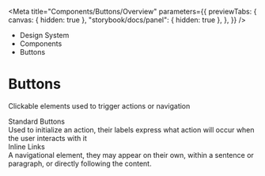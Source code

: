 
<Meta
	title="Components/Buttons/Overview"
	parameters={{
		previewTabs: {
			canvas: { hidden: true },
			"storybook/docs/panel": { hidden: true },
		},
	}}
/>

<div className="act-docs-container">
	<Masthead />
	<main className="act-body">
		<div className="act-flex act-flex-light-purple">
			<div className="act-flex__container act-flex__container-padding-trim">
				<div className="act-flex__grid">
					<div className="act-flex__row">
						<div className="act-col__cw-12">
							<div className="act-box">
								<div className="act-breadcrumbs">
									<ul className="act-breadcrumbs__container">
										<li className="act-breadcrumbs__crumb act-h6">
											<LinkTo className="act-breadcrumbs__crumb__link" kind="about-about--page">
												Design System <z className="fa-solid fa-angle-right"></z>
											</LinkTo>
										</li>
										<li className="act-breadcrumbs__crumb act-h6">
											<LinkTo className="act-breadcrumbs__crumb__link" kind="components-overview--page">
												Components <z className="fa-solid fa-angle-right"></z>
											</LinkTo>
										</li>
										<li className="act-breadcrumbs__crumb act-h6">
											<LinkTo className="act-breadcrumbs__crumb__link" kind="components-alerts-overview--page">
												Buttons <z className="fa-solid fa-angle-right"></z>
											</LinkTo>
										</li>
									</ul>
								</div>
								<h1>Buttons</h1>
								<p>Clickable elements used to trigger actions or navigation</p>
							</div>
						</div>
					</div>
				</div>
			</div>
		</div>
		<div className="act-flex">
			<div className="act-flex__container">
				<div className="act-flex__grid">
					<div className="act-flex__row">
						<div className="act-col__cw-12">
							<div className="act-box">
								<div className="act-card-grid">
									<LinkTo className="act-card act-card__primary act-card__feature--icon" kind="components-buttons-standard-buttons--standard-buttons">
										<div class="act-card__container">
											<div class="act-card__content">
												<div class="act-card__icon">
													<z class="fa-solid fa-circle-dot"></z>
												</div>
												<div class="act-card__title">Standard Buttons</div>
												<div class="act-card__description">Used to initialize an action, their labels express what action will occur when the user interacts with it</div>
												<div class="act-card__cta">
													<z class="fa-solid fa-arrow-right"></z>
												</div>
											</div>
										</div>
									</LinkTo>
									<LinkTo className="act-card act-card__primary act-card__feature--icon" kind="components-buttons-inline-links--inline-links">
										<div class="act-card__container">
											<div class="act-card__content">
												<div class="act-card__icon">
													<z class="fa-solid fa-up-right-from-square"></z>
												</div>
												<div class="act-card__title">Inline Links</div>
												<div class="act-card__description">
													A navigational element, they may appear on their own, within a sentence or paragraph, or directly following the content.
												</div>
												<div class="act-card__cta">
													<z class="fa-solid fa-arrow-right"></z>
												</div>
											</div>
										</div>
									</LinkTo>
								</div>
							</div>
						</div>
					</div>
				</div>
			</div>
		</div>
	</main>
	<footer className="act-footer">
		<AoC />
		<Footer />
	</footer>
</div>
